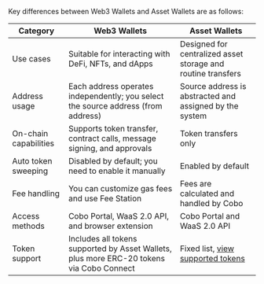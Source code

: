 Key differences between Web3 Wallets and Asset Wallets are as follows:

| Category | Web3 Wallets | Asset Wallets |
|-----------|--------------|----------------|
| Use cases | Suitable for interacting with DeFi, NFTs, and dApps | Designed for centralized asset storage and routine transfers |
| Address usage | Each address operates independently; you select the source address (from address) | Source address is abstracted and assigned by the system |
| On-chain capabilities | Supports token transfer, contract calls, message signing, and approvals | Token transfers only |
| Auto token sweeping | Disabled by default; you need to enable it manually | Enabled by default |
| Fee handling | You can customize gas fees and use Fee Station | Fees are calculated and handled by Cobo |
| Access methods | Cobo Portal, WaaS 2.0 API, and browser extension | Cobo Portal and WaaS 2.0 API |
| Token support | Includes all tokens supported by Asset Wallets, plus more ERC-20 tokens via Cobo Connect | Fixed list, [view supported tokens](/en/portal/supported-tokens-and-chains) |